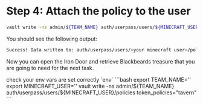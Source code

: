 # Step 4: Attach the policy to the user

```bash
vault write -ns admin/${TEAM_NAME} auth/userpass/users/${MINECRAFT_USER}/policies token_policies="tavern"
```

You should see the following output:

```bash
Success! Data written to: auth/userpass/users/<your minecraft user>/policies
```

Now you can open the Iron Door and retrieve Blackbeards treasure that you are going to need for the next 
task.



<Solution title="Solution: vault cli">
check your env vars are set correctly `env`
```bash
export TEAM_NAME='<your team>'
export MINECRAFT_USER='<your lowercase minecraft user>'
vault write -ns admin/${TEAM_NAME} auth/userpass/users/${MINECRAFT_USER}/policies token_policies="tavern"
```
</Solution>

